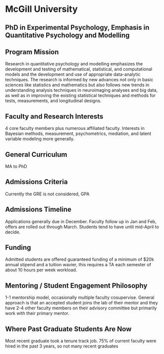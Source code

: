 

# McGill University {-}

## PhD in Experimental Psychology, Emphasis in Quantitative Psychology and Modelling  {-}

## Program Mission  {-}
Research in quantitative psychology and modelling emphasizes the development and testing of mathematical, statistical, and computational models and the development and use of appropriate data-analytic techniques. The research is informed by new advances not only in basic sciences like statistics and mathematics but also follows new trends in understanding analysis techniques in neuroimaging analyses and big data, as well as in improving the existing statistical techniques and methods for tests, measurements, and longitudinal designs.



## Faculty and Research Interests  {-}
4 core faculty members plus numerous affiliated faculty. Interests in Bayesian methods, measurement, psychometrics, mediation, and latent variable modeling more generally.



## General Curriculum  {-}
MA to PhD


## Admissions Criteria  {-}
Currently the GRE is not considered, GPA

## Admissions Timeline  {-}
Applications generally due in December. Faculty follow up in Jan and Feb, offers are rolled out through March. Students tend to have until mid-April to decide.


## Funding  {-}
Admitted students are offered guaranteed funding of a minimum of $20k annual stipend and a tuition wavier, this requires a TA each semester of about 10 hours per week workload.


## Mentoring / Student Engagement Philosophy  {-}
1-1 mentorship model, occasionally multiple faculty cosupervise. General approach is that an accepted student joins the lab of their mentor and they have 2-4 other faculty members on their advisory committee but primarily work with their primary mentor.

## Where Past Graduate Students Are Now  {-}
Most recent graduate took a tenure track job. 75\% of current faculty were hired in the past 3 years, so not many recent graduates
